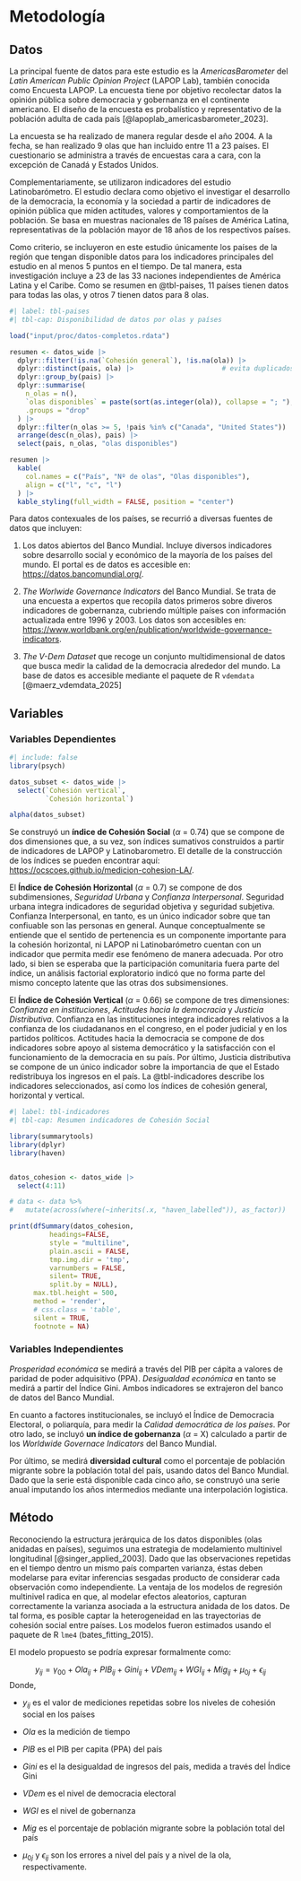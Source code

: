 # Metodología

## Datos

La principal fuente de datos para este estudio es la *AmericasBarometer* del *Latin American Public Opinion Project* (LAPOP Lab), también conocida como Encuesta LAPOP. La encuesta tiene por objetivo recolectar datos la opinión pública sobre democracia y gobernanza en el continente americano. El diseño de la encuesta es probalístico y representativo de la población adulta de cada país [@lapoplab_americasbarometer_2023].

La encuesta se ha realizado de manera regular desde el año 2004. A la fecha, se han realizado 9 olas que han incluido entre 11 a 23 países. El cuestionario se administra a través de encuestas cara  a cara, con la excepción de Canadá y Estados Unidos.  

Complementariamente, se utilizaron indicadores del estudio Latinobarómetro. El estudio declara como objetivo el investigar el desarrollo de la democracia, la economía y la sociedad a partir de indicadores de opinión pública que miden actitudes, valores y comportamientos de la población. Se basa en muestras nacionales de 18 países de América Latina, representativas de la población mayor de 18 años de los respectivos países. 

Como criterio, se incluyeron en este estudio únicamente los países de la región que tengan disponible datos para los indicadores principales del estudio en al menos 5 puntos en el tiempo. De tal manera, esta investigación incluye a 23 de las 33 naciones independientes de América Latina y el Caribe. Como se resumen en @tbl-paises, 11 países tienen datos para todas las olas, y otros 7 tienen datos para 8 olas. 

```r
#| label: tbl-paises
#| tbl-cap: Disponibilidad de datos por olas y países

load("input/proc/datos-completos.rdata")

resumen <- datos_wide |>
  dplyr::filter(!is.na(`Cohesión general`), !is.na(ola)) |>
  dplyr::distinct(pais, ola) |>                      # evita duplicados país-año
  dplyr::group_by(pais) |>
  dplyr::summarise(
    n_olas = n(),
    `olas disponibles` = paste(sort(as.integer(ola)), collapse = "; "),
    .groups = "drop"
  ) |>
  dplyr::filter(n_olas >= 5, !pais %in% c("Canada", "United States")) |>
  arrange(desc(n_olas), pais) |>
  select(pais, n_olas, "olas disponibles")

resumen |>
  kable(
    col.names = c("País", "Nº de olas", "Olas disponibles"),
    align = c("l", "c", "l")
  ) |>
  kable_styling(full_width = FALSE, position = "center")
```

Para datos contexuales de los países, se recurrió a diversas fuentes de datos que incluyen:

1) Los datos abiertos del Banco Mundial. Incluye diversos indicadores sobre desarrollo social y económico de la mayoría de los países del mundo. El portal es de datos es accesible en: [https://datos.bancomundial.org/](https://datos.bancomundial.org/).

2) *The Worlwide Governance Indicators* del Banco Mundial. Se trata de una encuesta a expertos que recopila datos primeros sobre diveros indicadores de gobernanza, cubriendo múltiple países con información actualizada entre 1996 y 2003. Los datos son accesibles en: [https://www.worldbank.org/en/publication/worldwide-governance-indicators](https://www.worldbank.org/en/publication/worldwide-governance-indicators).

3) *The V-Dem Dataset* que recoge un conjunto multidimensional de datos que busca medir la calidad de la democracia alrededor del mundo. La base de datos es accesible mediante el paquete de R `vdemdata` [@maerz_vdemdata_2025]

## Variables

### Variables Dependientes

```r
#| include: false
library(psych)

datos_subset <- datos_wide |>
  select(`Cohesión vertical`,
         `Cohesión horizontal`)

alpha(datos_subset)
```


Se construyó un **índice de Cohesión Social** ($\alpha$ = 0.74) que se compone de dos dimensiones que, a su vez, son índices sumativos construidos a partir de indicadores de LAPOP y Latinobarometro. El detalle de la construcción de los índices se pueden encontrar aquí: [https://ocscoes.github.io/medicion-cohesion-LA/](https://ocscoes.github.io/medicion-cohesion-LA/).

El **Índice de Cohesión Horizontal** ($\alpha$ = 0.7) se compone de dos subdimensiones, *Seguridad Urbana* y *Confianza Interpersonal*. Seguridad urbana integra indicadores de seguridad objetiva y seguridad subjetiva. Confianza Interpersonal, en tanto, es un único indicador sobre que tan confiuable son las personas en general. Aunque conceptualmente se entiende que el sentido de pertenencia es un componente importante para la cohesión horizontal, ni LAPOP ni Latinobarómetro cuentan con un indicador que permita medir ese fenómeno de manera adecuada. Por otro lado, si bien se esperaba que la participación comunitaria fuera parte del índice, un análisis factorial exploratorio indicó que no forma parte del mismo concepto latente que las otras dos subsimensiones.

El **Índice de Cohesión Vertical** ($\alpha$ = 0.66) se compone de tres dimensiones: *Confianza en instituciones*, *Actitudes hacia la democracia* y *Justicia Distributiva*. Confianza en las instituciones integra indicadores relativos a la confianza de los ciudadananos en el congreso, en el poder judicial y en los partidos políticos. Actitudes hacia la democracia se compone de dos indicadores sobre apoyo al sistema democrático y la satisfacción con el funcionamiento de la democracia en su país. Por último, Justicia distributiva se compone de un único indicador sobre la importancia de que el Estado redistribuya los ingresos en el país. La @tbl-indicadores describe los indicadores seleccionados, así como los índices de cohesión general, horizontal y vertical. 

```r
#| label: tbl-indicadores
#| tbl-cap: Resumen indicadores de Cohesión Social

library(summarytools)
library(dplyr)
library(haven)


datos_cohesion <- datos_wide |>
  select(4:11)

# data <- data %>%
#   mutate(across(where(~inherits(.x, "haven_labelled")), as_factor))

print(dfSummary(datos_cohesion,
          headings=FALSE,
          style = "multiline",
          plain.ascii = FALSE,
          tmp.img.dir = 'tmp',
          varnumbers = FALSE,
          silent= TRUE,
          split.by = NULL),
      max.tbl.height = 500,
      method = 'render',
      # css.class = 'table',
      silent = TRUE,
      footnote = NA)
```
### Variables Independientes

*Prosperidad económica* se medirá a través del PIB per cápita a valores de paridad de poder adquisitivo (PPA). *Desigualdad económica* en tanto se medirá a partir del Índice Gini. Ambos indicadores se extrajeron del banco de datos del Banco Mundial.

En cuanto a factores institucionales, se incluyó el Índice de Democracia Electoral, o poliarquía, para medir la *Calidad democrática de los países*. Por otro lado, se incluyó **un índice de gobernanza** ($\alpha$ = X) calculado a partir de los *Worldwide Governace Indicators* del Banco Mundial. 

Por último, se medirá **diversidad cultural** como el porcentaje de población migrante sobre la población total del país, usando datos del Banco Mundial. Dado que la serie está disponible cada cinco año, se construyó una serie anual imputando los años intermedios mediante una interpolación logistica.

## Método

Reconociendo la estructura jerárquica de los datos disponibles (olas anidadas en países), seguimos una estrategia de modelamiento multinivel longitudinal [@singer_applied_2003].  Dado que las observaciones repetidas en el tiempo dentro un mismo país comparten varianza, éstas deben modelarse para evitar inferencias sesgadas producto de considerar cada observación como independiente. La ventaja de los modelos de regresión multinivel radica en que, al modelar efectos aleatorios, capturan correctamente la varianza asociada a la estructura anidada de los datos. De tal forma, es posible captar la heterogeneidad en las trayectorias de cohesión social entre países. Los modelos fueron estimados usando el paquete de R `lme4` (bates_fitting_2015).

El modelo propuesto se podría expresar formalmente como:

$$
y_{ij} = \gamma_{00} + Ola_{ij} + PIB_{ij} + Gini_{ij} + VDem_{ij} + WGI_{ij} + Mig_{ij} + \mu_{0j} + \epsilon_{ij}
$$
Donde,

- $y_{ij}$ es el valor de mediciones repetidas sobre los niveles de cohesión social en los países

- $Ola$ es la medición de tiempo

- $PIB$ es el PIB per capita (PPA) del país

- $Gini$ es el la desigualdad de ingresos del país, medida a través del Índice Gini

- $VDem$ es el nivel de democracia electoral

- $WGI$ es el nivel de gobernanza

- $Mig$ es el porcentaje de población migrante sobre la población total del país

- $\mu_{0j}$ y $\epsilon_{ij}$ son los errores a nivel del país y a nivel de la ola, respectivamente. 




